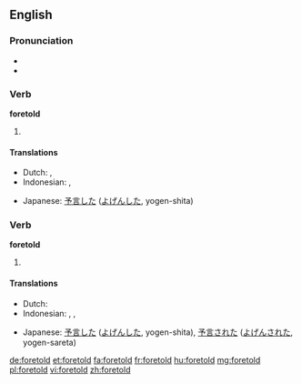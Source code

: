 ==English==

===Pronunciation===
* {{IPA|/ˈfoɻtɒld/}}
* {{audio|en-us-foretold.ogg|Audio (US)}}

===Verb===
'''foretold'''

# {{simple past of|foretell}}

====Translations====
{{trans-top|simple past of "to foretell"}}
* Dutch: {{t+|nl|voorspelde}}, {{t+|nl|voorspelden}}
* Indonesian: {{t+|id|ramal|alt=meramal|xs=Indonesian}}, {{t+|id|ramal|alt=meramalkan|xs=Indonesian}}
{{trans-mid}}
* Japanese: [[予言]]した ([[よげん]]した, yogen-shita)
{{trans-bottom}}

===Verb===
'''foretold'''

# {{past participle of|foretell}}

====Translations====
{{trans-top|past participle of "foretell"}}
* Dutch: {{t+|nl|voorspeld}}
* Indonesian: {{t+|id|ramal|alt=meramal|xs=Indonesian}}, {{t+|id|ramal|alt=meramalkan|xs=Indonesian}}, {{t+|id|ramal|alt=diramalkan|xs=Indonesian}}
{{trans-mid}}
* Japanese: [[予言]]した ([[よげん]]した, yogen-shita), [[予言]]された ([[よげん]]された, yogen-sareta)
{{trans-bottom}}

[[de:foretold]]
[[et:foretold]]
[[fa:foretold]]
[[fr:foretold]]
[[hu:foretold]]
[[mg:foretold]]
[[pl:foretold]]
[[vi:foretold]]
[[zh:foretold]]